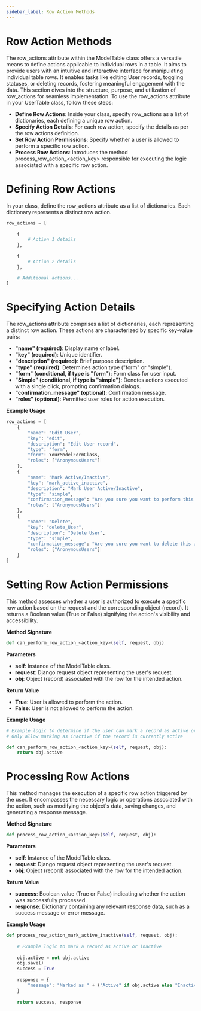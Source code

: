 ```yaml
---
sidebar_label: Row Action Methods
---
```


# Row Action Methods

The row_actions attribute within the ModelTable class offers a versatile means to define actions applicable to individual rows in a table. It aims to provide users with an intuitive and interactive interface for manipulating individual table rows. It enables tasks like editing User records, toggling statuses, or deleting records, fostering meaningful engagement with the data. This section dives into the structure, purpose, and utilization of row_actions for seamless implementation.
To use the row_actions attribute in your UserTable class, follow these steps:

- **Define Row Actions**: Inside your class, specify row_actions as a list of dictionaries, each defining a unique row action.
- **Specify Action Details**: For each row action, specify the details as per the row actions definition.
- **Set Row Action Permissions**: Specify whether a user is allowed to perform a specific row action. 
- **Process Row Actions**: Introduces the method process_row_action_<action_key> responsible for executing the logic associated with a specific row action.

# Defining Row Actions

In your class, define the row_actions attribute as a list of dictionaries. Each dictionary represents a distinct row action.

```python
row_actions = [
    
    {
        # Action 1 details
    },

    {
        # Action 2 details
    },

    # Additional actions...
]
```

# Specifying Action Details

The row_actions attribute comprises a list of dictionaries, each representing a distinct row action. These actions are characterized by specific key-value pairs:

- **"name" (required)**: Display name or label.
- **"key" (required)**: Unique identifier.
- **"description" (required)**: Brief purpose description.
- **"type" (required)**: Determines action type ("form" or "simple").
- **"form" (conditional, if type is "form")**: Form class for user input.
- **"Simple" (conditional, if type is "simple")**: Denotes actions executed with a single click, prompting confirmation dialogs.
- **"confirmation_message" (optional)**: Confirmation message.
- **"roles" (optional)**: Permitted user roles for action execution.

**Example Usage**

```python
row_actions = [
    {
        "name": "Edit User",
        "key": "edit",
        "description": "Edit User record",
        "type": "form",
        "form": YourModelFormClass,
        "roles": ["AnonymousUsers"]
    },
    {
        "name": "Mark Active/Inactive",
        "key": "mark_active_inactive",
        "description": "Mark User Active/Inactive",
        "type": "simple",
        "confirmation_message": "Are you sure you want to perform this action?",
        "roles": ["AnonymousUsers"]
    },
    {
        "name": "Delete",
        "key": "delete_User",
        "description": "Delete User",
        "type": "simple",
        "confirmation_message": "Are you sure you want to delete this action?",
        "roles": ["AnonymousUsers"]
    }
]
```

# Setting Row Action Permissions

This method assesses whether a user is authorized to execute a specific row action based on the request and the corresponding object (record). It returns a Boolean value (True or False) signifying the action's visibility and accessibility.

**Method Signature**

```python
def can_perform_row_action_<action_key>(self, request, obj)
```

**Parameters**

- **self**: Instance of the ModelTable class.
- **request**: Django request object representing the user's request.
- **obj**: Object (record) associated with the row for the intended action.

**Return Value**

- **True**: User is allowed to perform the action.
- **False**: User is not allowed to perform the action.

**Example Usage**

```python
# Example logic to determine if the user can mark a record as active or inactive
# Only allow marking as inactive if the record is currently active

def can_perform_row_action_<action_key>(self, request, obj):
    return obj.active  
```

# Processing Row Actions

This method manages the execution of a specific row action triggered by the user. It encompasses the necessary logic or operations associated with the action, such as modifying the object's data, saving changes, and generating a response message.

**Method Signature**

```python
def process_row_action_<action_key>(self, request, obj):

```

**Parameters**
- **self**: Instance of the ModelTable class.
- **request**: Django request object representing the user's request.
- **obj**: Object (record) associated with the row for the intended action.

**Return Value**
- **success**: Boolean value (True or False) indicating whether the action was successfully processed.
- **response**: Dictionary containing any relevant response data, such as a success message or error message.

**Example Usage**
```python
def process_row_action_mark_active_inactive(self, request, obj):
    
    # Example logic to mark a record as active or inactive
    
    obj.active = not obj.active
    obj.save()
    success = True
    
    response = {
        "message": "Marked as " + ("Active" if obj.active else "Inactive")
    }
    
    return success, response
```



